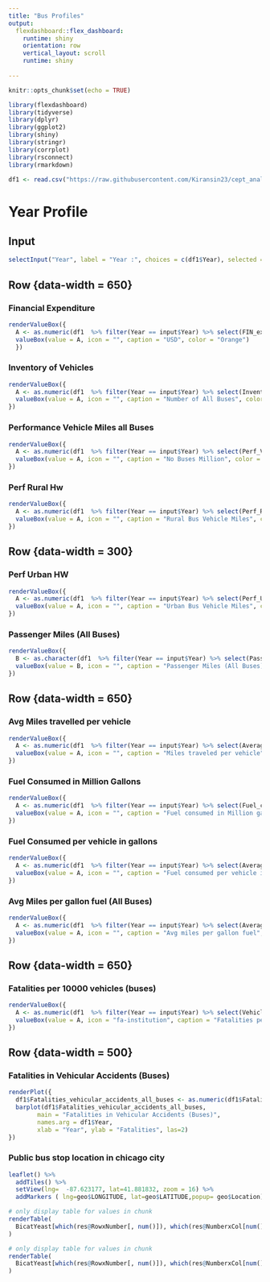 ---
title: "Bus Profiles"
output: 
  flexdashboard::flex_dashboard:
    runtime: shiny
    orientation: row
    vertical_layout: scroll
    runtime: shiny 
   
---

```{r setup, include=FALSE}
knitr::opts_chunk$set(echo = TRUE)

library(flexdashboard)
library(tidyverse)
library(dplyr)
library(ggplot2)
library(shiny)
library(stringr) 
library(corrplot)
library(rsconnect)
library(rmarkdown)

df1 <- read.csv("https://raw.githubusercontent.com/Kiransin23/cept_analytics/main/Dataset.csv")

```

# Year Profile {data-icon="fa-bus"}

## Input {.sidebar}

```{r, echo=FALSE}
selectInput("Year", label = "Year :", choices = c(df1$Year), selected = "2016")
```

Row {data-width = 650}
-------------------------------------

### Financial Expenditure

```{r, echo=FALSE}

renderValueBox({
  A <- as.numeric(df1  %>% filter(Year == input$Year) %>% select(FIN_expenditure_School_bus))
  valueBox(value = A, icon = "", caption = "USD", color = "Orange")
  })
```

### Inventory of Vehicles

```{r, echo=FALSE}

renderValueBox({
  A <- as.numeric(df1  %>% filter(Year == input$Year) %>% select(Inventory_No_of_vehicles_all_buses))
  valueBox(value = A, icon = "", caption = "Number of All Buses", color = "Black")  
})
```

### Performance Vehicle Miles all Buses

```{r, echo=FALSE}

renderValueBox({
  A <- as.numeric(df1  %>% filter(Year == input$Year) %>% select(Perf_Vehicle_miles_all_buses.million.))
  valueBox(value = A, icon = "", caption = "No Buses Million", color = "green")  
})
```

### Perf Rural Hw

```{r, echo=FALSE}

renderValueBox({
  A <- as.numeric(df1  %>% filter(Year == input$Year) %>% select(Perf_Rural_highway_total))
  valueBox(value = A, icon = "", caption = "Rural Bus Vehicle Miles", color = "blue")  
})
```

Row {data-width = 300}
-------------------------------------
### Perf Urban HW

```{r, echo=FALSE}
renderValueBox({
  A <- as.numeric(df1  %>% filter(Year == input$Year) %>% select(Perf_Urban_highway_total))
  valueBox(value = A, icon = "", caption = "Urban Bus Vehicle Miles", color = "blue")  
})
```

### Passenger Miles (All Buses)

```{r, echo=FALSE}

renderValueBox({
  B <- as.character(df1  %>% filter(Year == input$Year) %>% select(Passenger_miles_millions_all_buses))
  valueBox(value = B, icon = "", caption = "Passenger Miles (All Buses)", color = "grey")  
})
```

Row {data-width = 650}
-------------------------------------

### Avg Miles travelled per vehicle

```{r, echo=FALSE}

renderValueBox({
  A <- as.numeric(df1  %>% filter(Year == input$Year) %>% select(Average_miles_traveled_per_vehicle_all_buses))
  valueBox(value = A, icon = "", caption = "Miles traveled per vehicle", color = "pink")  
})
```

### Fuel Consumed in Million Gallons

```{r, echo=FALSE}
renderValueBox({
  A <- as.numeric(df1  %>% filter(Year == input$Year) %>% select(Fuel_consumed_million_gallons_all_buses))
  valueBox(value = A, icon = "", caption = "Fuel consumed in Million gallons", color = "red")  
})
```

### Fuel Consumed per vehicle in gallons    

```{r, echo=FALSE}
renderValueBox({
  A <- as.numeric(df1  %>% filter(Year == input$Year) %>% select(Average_fuel_consumption_per_vehicle_gallons_all_buses))
  valueBox(value = A, icon = "", caption = "Fuel consumed per vehicle in gallons", color = "blue")  
})
```

### Avg Miles per gallon fuel (All Buses)

```{r, echo=FALSE}
renderValueBox({
  A <- as.numeric(df1  %>% filter(Year == input$Year) %>% select(Average_miles_traveled_per_gallon_of_fuel_consumed_all._buses))
  valueBox(value = A, icon = "", caption = "Avg miles per gallon fuel", color = "black")  
})
```

Row {data-width = 650}
-------------------------------------
### Fatalities per 10000 vehicles (buses)

```{r, echo=FALSE}

renderValueBox({
  A <- as.numeric(df1  %>% filter(Year == input$Year) %>% select(Vehicle_fatal_Per_10000_registered_vehicles_all_buses))
  valueBox(value = A, icon = "fa-institution", caption = "Fatalities per 10k Vehicles (Buses)", color = "navy")  
})
```


Row {data-width = 500}
-------------------------------------

### Fatalities in Vehicular Accidents (Buses)

```{r, echo=FALSE}
renderPlot({
  df1$Fatalities_vehicular_accidents_all_buses <- as.numeric(df1$Fatalities_vehicular_accidents_all_buses)
  barplot(df1$Fatalities_vehicular_accidents_all_buses, 
        main = "Fatalities in Vehicular Accidents (Buses)", 
        names.arg = df1$Year, 
        xlab = "Year", ylab = "Fatalities", las=2)
})
```


### Public bus stop location in chicago city

```{r, echo=FALSE}

leaflet() %>%
  addTiles() %>% 
  setView(lng=	-87.623177, lat=41.881832, zoom = 16) %>%
  addMarkers ( lng=geo$LONGITUDE, lat=geo$LATITUDE,popup= geo$Location)
```

```{r}
# only display table for values in chunk 
renderTable(
  BicatYeast[which(res@RowxNumber[, num()]), which(res@NumberxCol[num(), ])]
)
```
```{r}
# only display table for values in chunk 
renderTable(
  BicatYeast[which(res@RowxNumber[, num()]), which(res@NumberxCol[num(), ])]
)
```

